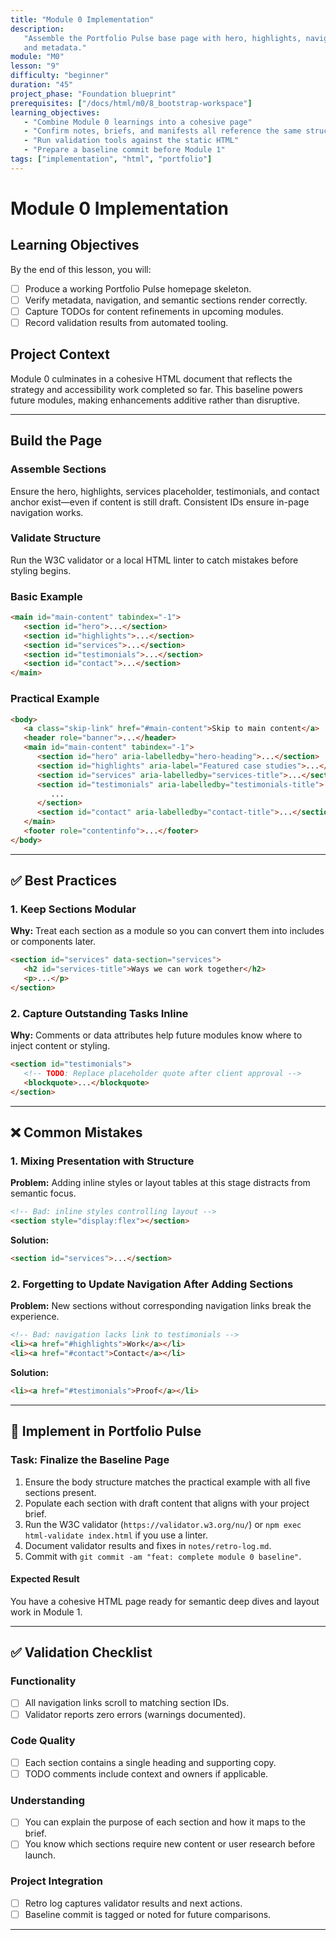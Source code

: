 ```yaml
---
title: "Module 0 Implementation"
description:
   "Assemble the Portfolio Pulse base page with hero, highlights, navigation,
   and metadata."
module: "M0"
lesson: "9"
difficulty: "beginner"
duration: "45"
project_phase: "Foundation blueprint"
prerequisites: ["/docs/html/m0/8_bootstrap-workspace"]
learning_objectives:
   - "Combine Module 0 learnings into a cohesive page"
   - "Confirm notes, briefs, and manifests all reference the same structure"
   - "Run validation tools against the static HTML"
   - "Prepare a baseline commit before Module 1"
tags: ["implementation", "html", "portfolio"]
---
```


# Module 0 Implementation

## Learning Objectives

By the end of this lesson, you will:

-  [ ] Produce a working Portfolio Pulse homepage skeleton.
-  [ ] Verify metadata, navigation, and semantic sections render correctly.
-  [ ] Capture TODOs for content refinements in upcoming modules.
-  [ ] Record validation results from automated tooling.

## Project Context

Module 0 culminates in a cohesive HTML document that reflects the strategy and
accessibility work completed so far. This baseline powers future modules, making
enhancements additive rather than disruptive.

---

## Build the Page

### Assemble Sections

Ensure the hero, highlights, services placeholder, testimonials, and contact
anchor exist—even if content is still draft. Consistent IDs ensure in-page
navigation works.

### Validate Structure

Run the W3C validator or a local HTML linter to catch mistakes before styling
begins.

### Basic Example

```html
<main id="main-content" tabindex="-1">
   <section id="hero">...</section>
   <section id="highlights">...</section>
   <section id="services">...</section>
   <section id="testimonials">...</section>
   <section id="contact">...</section>
</main>
```

### Practical Example

```html
<body>
   <a class="skip-link" href="#main-content">Skip to main content</a>
   <header role="banner">...</header>
   <main id="main-content" tabindex="-1">
      <section id="hero" aria-labelledby="hero-heading">...</section>
      <section id="highlights" aria-label="Featured case studies">...</section>
      <section id="services" aria-labelledby="services-title">...</section>
      <section id="testimonials" aria-labelledby="testimonials-title">
         ...
      </section>
      <section id="contact" aria-labelledby="contact-title">...</section>
   </main>
   <footer role="contentinfo">...</footer>
</body>
```

---

## ✅ Best Practices

### 1. Keep Sections Modular

**Why:** Treat each section as a module so you can convert them into includes or
components later.

```html
<section id="services" data-section="services">
   <h2 id="services-title">Ways we can work together</h2>
   <p>...</p>
</section>
```

### 2. Capture Outstanding Tasks Inline

**Why:** Comments or data attributes help future modules know where to inject
content or styling.

```html
<section id="testimonials">
   <!-- TODO: Replace placeholder quote after client approval -->
   <blockquote>...</blockquote>
</section>
```

---

## ❌ Common Mistakes

### 1. Mixing Presentation with Structure

**Problem:** Adding inline styles or layout tables at this stage distracts from
semantic focus.

```html
<!-- Bad: inline styles controlling layout -->
<section style="display:flex"></section>
```

**Solution:**

```html
<section id="services">...</section>
```

### 2. Forgetting to Update Navigation After Adding Sections

**Problem:** New sections without corresponding navigation links break the
experience.

```html
<!-- Bad: navigation lacks link to testimonials -->
<li><a href="#highlights">Work</a></li>
<li><a href="#contact">Contact</a></li>
```

**Solution:**

```html
<li><a href="#testimonials">Proof</a></li>
```

---

## 🔨 Implement in Portfolio Pulse

### Task: Finalize the Baseline Page

1. Ensure the body structure matches the practical example with all five
   sections present.
2. Populate each section with draft content that aligns with your project brief.
3. Run the W3C validator (`https://validator.w3.org/nu/`) or
   `npm exec html-validate index.html` if you use a linter.
4. Document validator results and fixes in `notes/retro-log.md`.
5. Commit with `git commit -am "feat: complete module 0 baseline"`.

#### Expected Result

You have a cohesive HTML page ready for semantic deep dives and layout work in
Module 1.

---

## ✅ Validation Checklist

### Functionality

-  [ ] All navigation links scroll to matching section IDs.
-  [ ] Validator reports zero errors (warnings documented).

### Code Quality

-  [ ] Each section contains a single heading and supporting copy.
-  [ ] TODO comments include context and owners if applicable.

### Understanding

-  [ ] You can explain the purpose of each section and how it maps to the brief.
-  [ ] You know which sections require new content or user research before
       launch.

### Project Integration

-  [ ] Retro log captures validator results and next actions.
-  [ ] Baseline commit is tagged or noted for future comparisons.

---
